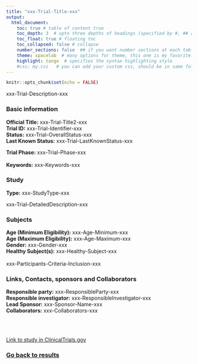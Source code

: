 ```yaml
---
title: "xxx-Trial-Title-xxx"
output: 
  html_document:
    toc: true # table of content true
    toc_depth: 3  # upto three depths of headings (specified by #, ## and ###)
    toc_float: true # floating toc
    toc_collapsed: false # collapse 
    number_sections: false  ## if you want number sections at each table header
    theme: spacelab  # many options for theme, this one is my favorite.
    highlight: tango  # specifies the syntax highlighting style
    #css: my.css   # you can add your custom css, should be in same folder
---
```


```r
knitr::opts_chunk$set(echo = FALSE)
```


xxx-Trial-Description-xxx


### Basic information

**Official Title:** xxx-Trial-Title2-xxx </br>
**Trial ID:** xxx-Trial-Identifier-xxx </br>
**Status:** xxx-Trial-OverallStatus-xxx </br>
**Last Known Status:** xxx-Trial-LastKnownStatus-xxx </br>

**Trial Phase:** xxx-Trial-Phase-xxx </br>
</br>
**Keywords:** xxx-Keywords-xxx </br>


### Study

**Type:** xxx-StudyType-xxx </br>

xxx-Trial-DetailedDescription-xxx

<!-- **Design:** xxx-Study-Design-xxx </br> -->
<!-- **Hypothesis:** xxx-Hypothesis-xxx </br> -->
<!-- **Purpose:** xxx-Purpose-xxx </br> -->
<!-- **Primary Objective(s):** xxx-Primary-Objective-xxx </br> -->
<!-- **Secondary Objective(s):** xxx-Secondary-Objective-xxx </br> -->
<!-- **Responsible Authority:** xxx-Responsible-Authority-xxx </br> -->


### Subjects

**Age (Minimum Eligibility):** xxx-Age-Minimum-xxx </br>
**Age (Maximum Eligibility):** xxx-Age-Maximum-xxx </br>
**Gender:** xxx-Gender-xxx </br>
**Healthy Subject(s):** xxx-Healthy-Subject-xxx </br>
</br>
xxx-Participants-Criteria-Inclusion-xxx </br>


### Links, Contacts, sponsors and Collaborators

**Responsible party:** xxx-ResponsibleParty-xxx </br>
**Responsible investigator:** xxx-ResponsibleInvestigator-xxx </br>
**Lead Sponsor:** xxx-Sponsor-Name-xxx </br>
**Collaborators:** xxx-Collaborators-xxx </br>

</br>
</br>

[Link to study in ClinicalTrials.gov](https://clinicaltrials.gov/ct2/show/xxx-Trial-Identifier-xxx)


### [Go back to results](../index.html)

